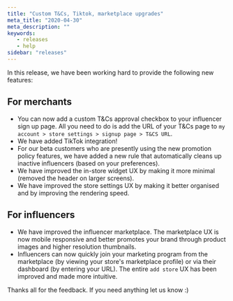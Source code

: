 ```yaml
---
title: "Custom T&Cs, Tiktok, marketplace upgrades"
meta_title: "2020-04-30"
meta_description: ""
keywords:
   - releases
   - help
sidebar: "releases"
---
```


In this release, we have been working hard to provide the following new features:

## For merchants

* You can now add a custom T&Cs approval checkbox to your influencer sign up page. All you need to do is add the URL of your T&Cs page to `my account > store settings > signup page > T&CS URL`. 
* We have added TikTok integration!
* For our beta customers who are presently using the new promotion policy features, we have added a new rule that automatically cleans up inactive influencers (based on your preferences).
* We have improved the in-store widget UX by making it more minimal (removed the header on larger screens).
* We have improved the store settings UX by making it better organised and by improving the rendering speed.

## For influencers 

* We have improved the influencer marketplace. The marketplace UX is now mobile responsive and better promotes your brand through product images and higher resolution thumbnails. 
* Influencers can now quickly join your marketing program from the marketplace (by viewing your store's marketplace profile) or via their dashboard (by entering your URL). The entire `add store` UX has been improved and made more intuitive. 
 
Thanks all for the feedback. If you need anything let us know :)




